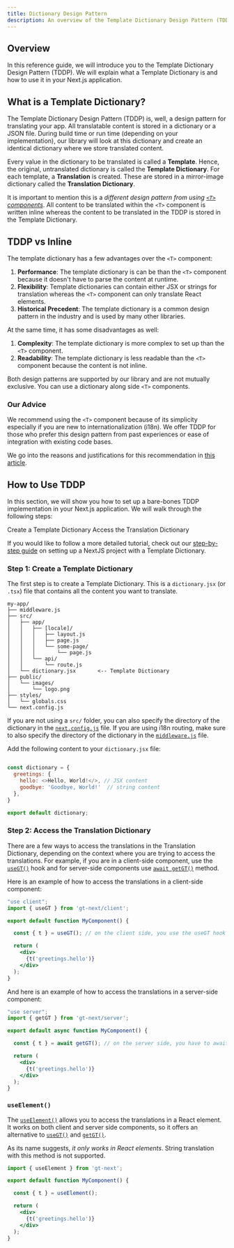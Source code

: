 ```yaml
---
title: Dictionary Design Pattern
description: An overview of the Template Dictionary Design Pattern (TDDP)
---
```


## Overview

In this reference guide, we will introduce you to the Template Dictionary Design Pattern (TDDP).
We will explain what a Template Dictionary is and how to use it in your Next.js application.

## What is a Template Dictionary?

The Template Dictionary Design Pattern (TDDP) is, well, a design pattern for translating your app.
All translatable content is stored in a dictionary or a JSON file.
During build time or run time (depending on your implementation), our library will look at this dictionary and create an identical dictionary where we store translated content.

Every value in the dictionary to be translated is called a **Template**.
Hence, the original, untranslated dictionary is called the **Template Dictionary**.
For each template, a **Translation** is created.
These are stored in a mirror-image dictionary called the **Translation Dictionary**.

It is important to mention this is a *different design pattern from using [`<T>` components](/docs/next/reference/t-reference)*.
All content to be translated within the `<T>` component is written inline whereas the content to be translated in the TDDP is stored in the Template Dictionary.


## TDDP vs Inline

The template dictionary has a few advantages over the `<T>` component:

1. **Performance**: The template dictionary is can be than the `<T>` component because it doesn't have to parse the content at runtime.
2. **Flexibility**: Template dictionaries can contain either JSX or strings for translation whereas the `<T>` component can only translate React elements.
3. **Historical Precedent**: The template dictionary is a common design pattern in the industry and is used by many other libraries.

At the same time, it has some disadvantages as well:

1. **Complexity**: The template dictionary is more complex to set up than the `<T>` component.
2. **Readability**: The template dictionary is less readable than the `<T>` component because the content is not inline.

Both design patterns are supported by our library and are not mutually exclusive.
You can use a dictionary along side `<T>` components.

### Our Advice
We recommend using the `<T>` component because of its simplicity especially if you are new to internationalization (i18n).
We offer TDDP for those who prefer this design pattern from past experiences or ease of integration with existing code bases.

We go into the reasons and justifications for this recommendation in [this article](/docs/next/discussions/inline-vs-dictionary).


## How to Use TDDP

In this section, we will show you how to set up a bare-bones TDDP implementation in your Next.js application.
We will walk through the following steps:

<Steps>
    <Step>
        Create a Template Dictionary
    </Step>
    <Step>
        Access the Translation Dictionary
    </Step>
</Steps>

If you would like to follow a more detailed tutorial, check out our [step-by-step guide](/docs/next/tutorials/dictionary/setup)
on setting up a NextJS project with a Template Dictionary.

### Step 1: Create a Template Dictionary

The first step is to create a Template Dictionary.
This is a `dictionary.jsx` (or `.tsx`) file that contains all the content you want to translate.

```
my-app/
├── middleware.js
├── src/
│   ├── app/
│   │   ├── [locale]/
│   │   │   ├── layout.js
│   │   │   ├── page.js
│   │   │   └── some-page/
│   │   │       └── page.js
│   │   └── api/
│   │       └── route.js
│   └── dictionary.jsx       <-- Template Dictionary
├── public/
│   └── images/
│       └── logo.png
├── styles/
│   └── globals.css
└── next.config.js
```

If you are not using a `src/` folder, you can also specify the directory of the dictionary in the [`next.config.js`](/docs/next/api/methods/config/initGT) file.
If you are using i18n routing, make sure to also specify the directory of the dictionary in the [`middleware.js`](/docs/next/guides/i18n-routing) file.

Add the following content to your `dictionary.jsx` file:

```js title="src/dictionary.jsx" copy

const dictionary = {
  greetings: {
    hello: <>Hello, World!</>, // JSX content
    goodbye: 'Goodbye, World!'  // string content
  },
}

export default dictionary;
```


### Step 2: Access the Translation Dictionary

There are a few ways to access the translations in the Translation Dictionary, depending on the context where you are trying to access the translations.
For example, if you are in a client-side component, use the [`useGT()`](/docs/next/api/dictionary/useGT)
hook and for server-side components use [`await getGT()`](/docs/next/api/dictionary/getGT) method.

Here is an example of how to access the translations in a client-side component:

```jsx
"use client";
import { useGT } from 'gt-next/client';

export default function MyComponent() {

  const { t } = useGT(); // on the client side, you use the useGT hook

  return (
    <div>
      {t('greetings.hello')}
    </div>
  );
}
```

And here is an example of how to access the translations in a server-side component:

```jsx
"use server";
import { getGT } from 'gt-next/server';

export default async function MyComponent() {

  const { t } = await getGT(); // on the server side, you have to await a promise

  return (
    <div>
      {t('greetings.hello')}
    </div>
  );
}
```

### `useElement()`

The [`useElement()`](/docs/next/api/dictionary/useElement) allows you to access the translations in a React element.
It works on both client and server side components, so it offers an alternative to [`useGT()`](/docs/next/api/dictionary/useGT) and [`getGT()`](/docs/next/api/dictionary/getGT).

As its name suggests, *it only works in React elements*.
String translation with this method is not supported.

```jsx
import { useElement } from 'gt-next';

export default function MyComponent() {

  const { t } = useElement();

  return (
    <div>
      {t('greetings.hello')}
    </div>
  );
}
```